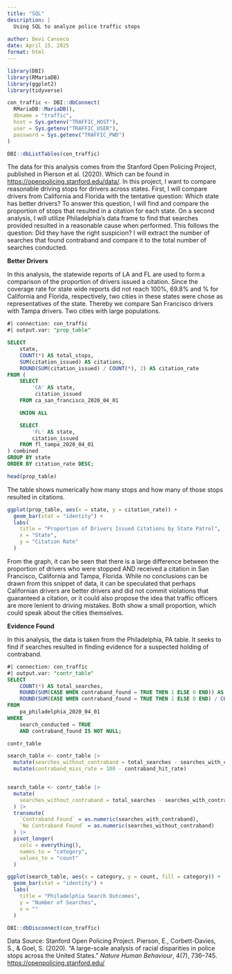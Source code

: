 ```yaml
---
title: "SQL"
description: |
  Using SQL to analyze police traffic stops
  
author: Devi Canseco
date: April 15, 2025
format: html
---
```


```r
library(DBI)
library(RMariaDB)
library(ggplot2)
library(tidyverse)

con_traffic <- DBI::dbConnect(
  RMariaDB::MariaDB(),
  dbname = "traffic",
  host = Sys.getenv("TRAFFIC_HOST"),
  user = Sys.getenv("TRAFFIC_USER"),
  password = Sys.getenv("TRAFFIC_PWD")
)

DBI::dbListTables(con_traffic)
```

The data for this analysis comes from the Stanford Open Policing Project, published in Pierson et al. (2020). Which can be found in <https://openpolicing.stanford.edu/data/>. In this project, I want to compare reasonable driving stops for drivers across states. First, I will compare drivers from California and Florida with the tentative question: Which state has better drivers? To answer this question, I will find and compare the proportion of stops that resulted in a citation for each state. On a second analysis, I will utilize Philadelphia's data frame to find that searches provided resulted in a reasonable cause when performed. This follows the question: Did they have the right suspicion? I will extract the number of searches that found contraband and compare it to the total number of searches conducted.

**Better Drivers**

In this analysis, the statewide reports of LA and FL are used to form a comparison of the proportion of drivers issued a citation. Since the coverage rate for state wide reports did not reach 100%, 69.8% and % for California and Florida, respectively, two cities in these states were chose as representatives of the state. Thereby we compare San Francisco drivers with Tampa drivers. Two cities with large populations.

```sql
#| connection: con_traffic
#| output.var: "prop_table"

SELECT
    state,
    COUNT(*) AS total_stops,
    SUM(citation_issued) AS citations,
    ROUND(SUM(citation_issued) / COUNT(*), 2) AS citation_rate
FROM (
    SELECT
        'CA' AS state,
         citation_issued
    FROM ca_san_francisco_2020_04_01

    UNION ALL

    SELECT
        'FL' AS state,
        citation_issued
    FROM fl_tampa_2020_04_01
) combined
GROUP BY state
ORDER BY citation_rate DESC;
```

```r
head(prop_table)
```

The table shows numerically how many stops and how many of those stops resulted in citations.

```r
ggplot(prop_table, aes(x = state, y = citation_rate)) +
  geom_bar(stat = "identity") +
  labs(
    title = "Proportion of Drivers Issued Citations by State Patrol",
    x = "State",
    y = "Citation Rate"
  ) 
```

From the graph, it can be seen that there is a large difference between the proportion of drivers who were stopped AND received a citation in San Francisco, California and Tampa, Florida. While no conclusions can be drawn from this snippet of data, it can be speculated that perhaps Californian drivers are better drivers and did not commit violations that guaranteed a citation, or it could also propose the idea that traffic officers are more lenient to driving mistakes. Both show a small proportion, which could speak about the cities themselves.

**Evidence Found**

In this analysis, the data is taken from the Philadelphia, PA table. It seeks to find if searches resulted in finding evidence for a suspected holding of contraband.

```sql
#| connection: con_traffic
#| output.var: "contr_table"
SELECT
    COUNT(*) AS total_searches,
    ROUND(SUM(CASE WHEN contraband_found = TRUE THEN 1 ELSE 0 END)) AS searches_with_contraband,
    ROUND(SUM(CASE WHEN contraband_found = TRUE THEN 1 ELSE 0 END) / COUNT(*), 2) AS contraband_hit_rate 
FROM
    pa_philadelphia_2020_04_01
WHERE
    search_conducted = TRUE
    AND contraband_found IS NOT NULL;
```

```r
contr_table
```

```r
search_table <- contr_table |>
  mutate(searches_without_contraband = total_searches - searches_with_contraband)|>
  mutate(contraband_miss_rate = 100 - contraband_hit_rate)


search_table <- contr_table |>
  mutate(
    searches_without_contraband = total_searches - searches_with_contraband
  ) |>
  transmute(
    `Contraband Found` = as.numeric(searches_with_contraband),
    `No Contraband Found` = as.numeric(searches_without_contraband)
  ) |>
  pivot_longer(
    cols = everything(),
    names_to = "category",
    values_to = "count"
  )

ggplot(search_table, aes(x = category, y = count, fill = category)) +
  geom_bar(stat = "identity") +
  labs(
    title = "Philadelphia Search Outcomes",
    y = "Number of Searches",
    x = ""
  )

```

```r
DBI::dbDisconnect(con_traffic)
```

Data Source: Stanford Open Policing Project. Pierson, E., Corbett-Davies, S., & Goel, S. (2020). “A large-scale analysis of racial disparities in police stops across the United States.” *Nature Human Behaviour*, 4(7), 736–745. <https://openpolicing.stanford.edu/>
